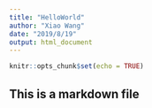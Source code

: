 ```yaml
---
title: "HelloWorld"
author: "Xiao Wang"
date: "2019/8/19"
output: html_document
---
```


```r
knitr::opts_chunk$set(echo = TRUE)
```

## This is a markdown file
